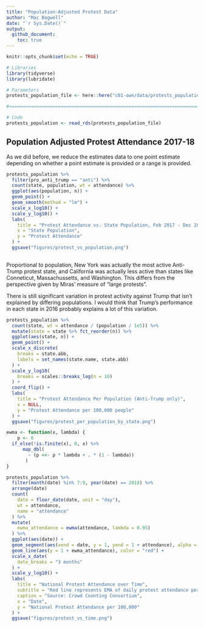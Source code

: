 ```yaml
---
title: "Population-Adjusted Protest Data"
author: "Mac Bagwell"
date: "`r Sys.Date()`"
output: 
  github_document:
    toc: true
---
```


```r
knitr::opts_chunk$set(echo = TRUE)
```

```r
# Libraries
library(tidyverse)
library(lubridate)

# Parameters
protests_population_file <- here::here("c01-own/data/protests_population.rds")

#===============================================================================

# Code
protests_population <- read_rds(protests_population_file)
```

## Population Adjusted Protest Attendance 2017-18

As we did before, we reduce the estimates data to one point estimate
depending on whether a point estimate is provided or a range is provided.


```r
protests_population %>% 
  filter(pro_anti_trump == "anti") %>% 
  count(state, population, wt = attendance) %>%  
  ggplot(aes(population, n)) +
  geom_point() +
  geom_smooth(method = "lm") +
  scale_x_log10() +
  scale_y_log10() +
  labs(
    title = "Protest Attendance vs. State Population, Feb 2017 - Dec 2018",
    x = "State Population",
    y = "Protest Attendance"
  ) +
  ggsave("figures/protest_vs_population.png")
  
```

Proportional to population, New York was actually the most
active Anti-Trump protest state, and California was actually less active than 
states like Conneticut, Massachussetts, and Washington. This differs from the perspective
given by Miras' measure of "large protests".

There is still significant variation in protest activity against Trump that isn't
explained by differing populations. I would think that Trump's performance in each
state in 2016 probably explains a lot of this variation.

```r
protests_population %>% 
  count(state, wt = attendance / (population / 1e5)) %>% 
  mutate(state = state %>% fct_reorder(n)) %>% 
  ggplot(aes(state, n)) +
  geom_point() +
  scale_x_discrete(
    breaks = state.abb,
    labels = set_names(state.name, state.abb)
  ) +
  scale_y_log10(
    breaks = scales::breaks_log(n = 10)
  ) +
  coord_flip() +
  labs(
    title = "Protest Attendance Per Population (Anti-Trump only)",
    x = NULL,
    y = "Protest Attendance per 100,000 people"
  ) +
  ggsave("figures/protest_per_population_by_state.png")
```

```r
ewma <- function(x, lambda) {
	p <- 0
  if_else(!is.finite(x), 0, x) %>% 
	  map_dbl(
	    ~ (p <<- p * lambda + . * (1 - lambda))
	   )
}

protests_population %>% 
  filter(month(date) %in% 7:9, year(date) == 2018) %>% 
  arrange(date)
  count(
    date = floor_date(date, unit = "day"), 
    wt = attendance,
    name = "attendance"
  ) %>% 
  mutate(
    ewma_attendance = ewma(attendance, lambda = 0.95)
  ) %>% 
  ggplot(aes(date)) +
  geom_segment(aes(xend = date, y = 1, yend = 1 + attendance), alpha = 0.5) +
  geom_line(aes(y = 1 + ewma_attendance), color = "red") +
  scale_x_date(
    date_breaks = "3 months"
  ) +
  scale_y_log10() + 
  labs(
    title = "National Protest Attendance over Time",
    subtitle = "Red line represents EMA of daily protest attendance per 100,000 people",
    caption = "Source: Crowd Counting Consortium",
    x = "Date",
    y = "National Protest Attendance per 100,000"
  ) +
  ggsave("figures/protest_vs_time.png")
```


